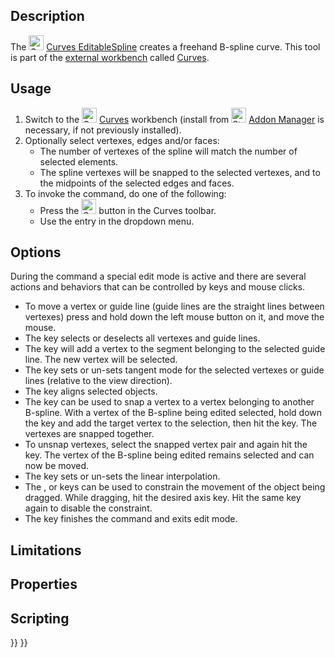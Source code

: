 <languages/>
<translate>

<!--T:1-->
{{Docnav
|[[Curves_Line|Line]]
|[[Curves_MixedCurve|MixedCurve]]
|[[Curves_Workbench|Curves]]
|IconL=Curves_Line.svg
|IconR=Curves_MixedCurve.svg
|IconC=Curves_workbench_icon.svg
}}

<!--T:2-->
{{GuiCommand
|Name=Curves EditableSpline
|MenuLocation=Curves → Freehand BSpline
|Workbenches=[[Curves_Workbench|Curves]]
}}

==Description== <!--T:3-->

<!--T:4-->
The [[Image:Curves_EditableSpline.svg|24px]] [[Curves_EditableSpline|Curves EditableSpline]] creates a freehand B-spline curve. This tool is part of the [[External_workbenches|external workbench]] called [[Curves_Workbench|Curves]].

==Usage== <!--T:5-->

<!--T:6-->
# Switch to the [[Image:Curves_workbench_icon.svg|24px]] [[Curves_Workbench|Curves]] workbench (install from [[Image:Std_AddonMgr.svg|24px]] [[Std_AddonMgr|Addon Manager]] is necessary, if not previously installed).
# Optionally select vertexes, edges and/or faces:
#* The number of vertexes of the spline will match the number of selected elements.
#* The spline vertexes will be snapped to the selected vertexes, and to the midpoints of the selected edges and faces.
# To invoke the command, do one of the following:
#* Press the [[Image:Curves_EditableSpline.svg|24px]] button in the Curves toolbar.
#* Use the {{MenuCommand|Curves → Freehand BSpline}} entry in the dropdown menu.

==Options== <!--T:12-->

<!--T:13-->
During the command a special edit mode is active and there are several actions and behaviors that can be controlled by keys and mouse clicks.

<!--T:14-->
* To move a vertex or guide line (guide lines are the straight lines between vertexes) press and hold down the left mouse button on it, and move the mouse.
* The {{KEY|A}} key selects or deselects all vertexes and guide lines.
* The {{KEY|I}} key will add a vertex to the segment belonging to the selected guide line. The new vertex will be selected.
* The {{KEY|T}} key sets or un-sets tangent mode for the selected vertexes or guide lines (relative to the view direction).
* The {{KEY|P}} key aligns selected objects.
* The {{KEY|S}} key can be used to snap a vertex to a vertex belonging to another B-spline. With a vertex of the B-spline being edited selected, hold down the {{KEY|Ctrl}} key and add the target vertex to the selection, then hit the {{KEY|S}} key. The vertexes are snapped together.
* To unsnap vertexes, select the snapped vertex pair and again hit the {{KEY|S}} key. The vertex of the B-spline being edited remains selected and can now be moved.
* The {{KEY|L}} key sets or un-sets the linear interpolation.
* The {{KEY|X}}, {{KEY|Y}} or {{KEY|Z}} keys can be used to constrain the movement of the object being dragged. While dragging, hit the desired axis key. Hit the same key again to disable the constraint.
* The {{KEY|Q}} key finishes the command and exits edit mode.

==Limitations== <!--T:8-->


==Properties== <!--T:9-->


==Scripting== <!--T:10-->


<!--T:11-->
{{Docnav
|[[Curves_Line|Line]]
|[[Curves_MixedCurve|MixedCurve]]
|[[Curves_Workbench|Curves]]
|IconL=Curves_Line.svg
|IconR=Curves_MixedCurve.svg
|IconC=Curves_workbench_icon.svg
}}

</translate>
{{Curves Tools navi{{#translation:}}}}
{{Userdocnavi{{#translation:}}}}